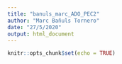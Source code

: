 ```yaml
---
title: "banuls_marc_ADO_PEC2"
author: "Marc Bañuls Tornero"
date: "27/5/2020"
output: html_document
---
```


```r
knitr::opts_chunk$set(echo = TRUE)
```

#
